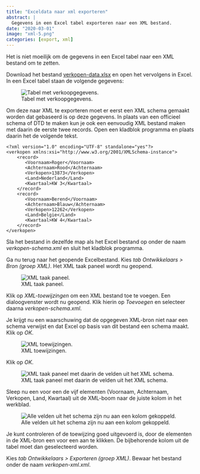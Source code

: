 ```yaml
---
title: "Exceldata naar xml exporteren"
abstract: |
  Gegevens in een Excel tabel exporteren naar een XML bestand.
date: "2020-03-01"
image: "xml-5.png"
categories: [export, xml]
---
```


Het is niet moeilijk om de gegevens in een Excel tabel naar een XML bestand om te zetten.

Download het bestand [verkopen-data.xlsx](verkopen-data.xlsx) en open het vervolgens in Excel. In een Excel tabel staan de volgende gegevens:

![Tabel met verkoopgegevens.](xml-1.png){#fig-xml-1}

Om deze naar XML te exporteren moet er eerst een XML schema gemaakt worden dat gebaseerd is op deze gegevens. In plaats van een officieel schema of DTD te maken kun je ook een eenvoudig XML bestand maken met daarin de eerste twee records. Open een kladblok programma en plaats daarin het de volgende tekst.

```         
<?xml version="1.0" encoding="UTF-8" standalone="yes"?>
<verkopen xmlns:xsi="http://www.w3.org/2001/XMLSchema-instance">
    <record>
       <Voornaam>Roger</Voornaam>
       <Achternaam>Rood</Achternaam>
       <Verkopen>13873</Verkopen>
       <Land>Nederland</Land>
       <Kwartaal>KW 3</Kwartaal>
    </record>
    <record>
       <Voornaam>Berend</Voornaam>
       <Achternaam>Blauw</Achternaam>
       <Verkopen>12262</Verkopen>
       <Land>Belgie</Land>
       <Kwartaal>KW 4</Kwartaal>
    </record>
</verkopen>
```

Sla het bestand in dezelfde map als het Excel bestand op onder de naam *verkopen-schema.xml* en sluit het kladblok programma.

Ga nu terug naar het geopende Excelbestand. Kies *tab Ontwikkelaars \> Bron (groep XML)*. Het XML taak paneel wordt nu geopend.

![XML taak paneel.](xml-2.png){#fig-xml-2}

Klik op *XML-toewijzingen* om een XML bestand toe te voegen. Een dialoogvenster wordt nu geopend. Klik hierin op *Toevoegen* en selecteer daarna *verkopen-schema.xml*.

Je krijgt nu een waarschuwing dat de opgegeven XML-bron niet naar een schema verwijst en dat Excel op basis van dit bestand een schema maakt. Klik op *OK*.

![XML toewijzingen.](xml-3.png){#fig-xml-3}

Klik op *OK*.

![XML taak paneel met daarin de velden uit het XML schema.](xml-4.png){#fig-xml-4}

Sleep nu een voor een de vijf elementen (Voornaam, Achternaam, Verkopen, Land, Kwartaal) uit de XML-boom naar de juiste kolom in het werkblad.

![Alle velden uit het schema zijn nu aan een kolom gekoppeld.](xml-5.png){#fig-xml-5}

Je kunt controleren of de toewijzing goed uitgevoerd is, door de elementen in de XML-bron een voor een aan te klikken. De bijbehorende kolom uit de tabel moet dan geselecteerd worden.

Kies *tab Ontwikkelaars \> Exporteren (groep XML)*. Bewaar het bestand onder de naam *verkopen-xml.xml*.
